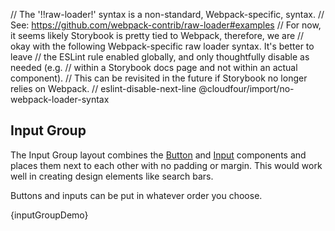 // The '!!raw-loader!' syntax is a non-standard, Webpack-specific, syntax.
// See: https://github.com/webpack-contrib/raw-loader#examples
// For now, it seems likely Storybook is pretty tied to Webpack, therefore, we are
// okay with the following Webpack-specific raw loader syntax. It's better to leave
// the ESLint rule enabled globally, and only thoughtfully disable as needed (e.g.
// within a Storybook docs page and not within an actual component).
// This can be revisited in the future if Storybook no longer relies on Webpack.
// eslint-disable-next-line @cloudfour/import/no-webpack-loader-syntax

<Meta title="Objects/Input Group" />

## Input Group

The Input Group layout combines the [Button](/story/components-button--button-element) and [Input](/story/components-input--text-elements) components and places them next to each other with no padding or margin. This would work well in creating design elements like search bars.

Buttons and inputs can be put in whatever order you choose.

<Canvas>
  <Story
    name="Example"
    parameters={{
      docs: {
        source: {
          code: inputGroupDemoSource,
        },
      },
    }}
  >
    {inputGroupDemo}
  </Story>
</Canvas>
